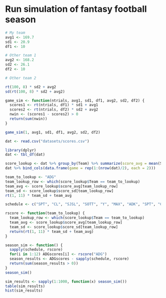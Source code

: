 # Run simulation of fantasy football season

```r


# My team
avg1 <- 169.7
sd1 <- 20.9
df1 <- 10

# Other team 1
avg2 <- 168.2
sd2 <- 26.1
df2 <- 10

# Other team 2

rt(100, 8) * sd2 + avg2
sd(rt(100, 8) * sd2 + avg2)

game_sim <- function(ntrials, avg1, sd1, df1, avg2, sd2, df2) {
  scores1 <- rt(ntrials, df1) * sd1 + avg1
  scores2 <- rt(ntrials, df2) * sd2 + avg2
  nwin <- (scores1 - scores2) > 0
  return(sum(nwin))
}

game_sim(1, avg1, sd1, df1, avg2, sd2, df2)

dat <- read.csv("datasets/scores.csv")

library(dplyr)
dat <- tbl_df(dat)

score_lookup <- dat %>% group_by(Team) %>% summarize(score_avg = mean(Score), score_sd = sd(Score))
dat %>% bind_cols(data.frame(game = rep(1:(nrow(dat)/2), each = 2)))

team_to_lookup <- "ADG"
team_lookup_row <- which(score_lookup$Team == team_to_lookup)
team_avg <- score_lookup$score_avg[team_lookup_row]
team_sd <- score_lookup$score_sd[team_lookup_row]
rt(1, 11) * team_sd + team_avg

schedule <- c("SPT", "CL", "SJSL", "SOTT", "Y", "MAX", "ADK", "SPT", "CL", "SJSL", "SOTT", "Y")

rscore <- function(team_to_lookup) {
  team_lookup_row <- which(score_lookup$Team == team_to_lookup)
  team_avg <- score_lookup$score_avg[team_lookup_row]
  team_sd <- score_lookup$score_sd[team_lookup_row]
  return(rt(1, 11) * team_sd + team_avg)
}

season_sim <- function() {
  sapply(schedule, rscore)
  for(i in 1:12) ADGscores[i] <- rscore("ADG")
  season_results <- ADGscores - sapply(schedule, rscore)
  return(sum(season_results > 0))
}
season_sim()

sim_results <- sapply(1:1000, function(x) season_sim())
table(sim_results)
hist(sim_results)
```